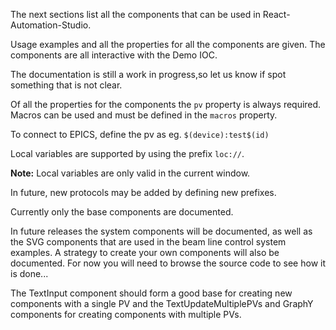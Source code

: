 The next sections list all the components that can be used in React-Automation-Studio.

Usage examples  and all the properties for all the components are given. The components are all interactive with the Demo IOC.

The documentation is still a work in progress,so let us know if spot something that is not clear.

Of all the properties for the components the `pv`  property is  always required. Macros can be used and must be defined in the `macros` property.

To connect to EPICS, define the pv as eg. `$(device):test$(id)`

Local variables are supported by using the prefix `loc://`.

**Note:** Local variables are only valid in the current window.

In future, new protocols may be added by defining new prefixes.

Currently only the base components are documented.

In future releases the system components will be documented, as well as the SVG components that are used in the beam line control system examples.
A strategy to create your own components  will also be documented. For now you will need to browse the source code to see how it is done...

The TextInput component should form a good base for creating new components with a single PV and the TextUpdateMultiplePVs and GraphY components for creating components with multiple PVs.
